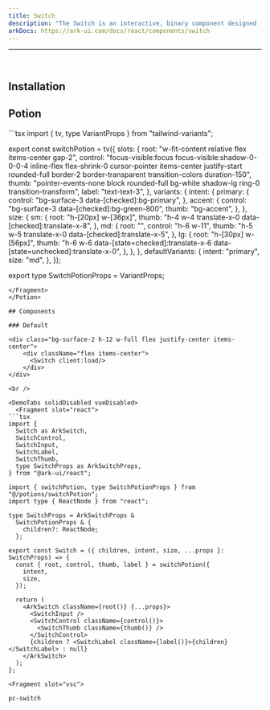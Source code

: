 ```yaml
---
title: Switch
description: "The Switch is an interactive, binary component designed for your applications. It offers a clear, visual interface for users to enable or disable specific settings, features, or functionalities."
arkDocs: https://ark-ui.com/docs/react/components/switch
---
```

---


<div class="bg-surface-2 h-12 w-full flex justify-center items-center">
    <div className="flex items-center">
      <Switch client:load/>
    </div>
</div>

<br />


## Installation 

## Potion 

<Potion>
<Fragment slot="contentSlot">
```tsx
import { tv, type VariantProps } from "tailwind-variants";

export const switchPotion = tv({
  slots: {
    root: "w-fit-content relative flex items-center gap-2",
    control:
      "focus-visible:focus focus-visible:shadow-0-0-0-4 inline-flex flex-shrink-0 cursor-pointer items-center justify-start rounded-full  border-2 border-transparent transition-colors duration-150",
    thumb:
      "pointer-events-none block rounded-full bg-white shadow-lg ring-0 transition-transform",
    label: "text-text-3",
  },
  variants: {
    intent: {
      primary: {
        control: "bg-surface-3 data-[checked]:bg-primary",
      },
      accent: {
        control: "bg-surface-3 data-[checked]:bg-green-800",
        thumb: "bg-accent",
      },
    },
    size: {
      sm: {
        root: "h-[20px] w-[36px]",
        thumb: "h-4 w-4 translate-x-0 data-[checked]:translate-x-8",
      },
      md: {
        root: "",
        control: "h-6 w-11",
        thumb: "h-5 w-5 translate-x-0 data-[checked]:translate-x-5",
      },
      lg: {
        root: "h-[30px] w-[56px]",
        thumb:
          "h-6 w-6 data-[state=checked]:translate-x-6 data-[state=unchecked]:translate-x-0",
      },
    },
  },
  defaultVariants: {
    intent: "primary",
    size: "md",
  },
});

export type SwitchPotionProps = VariantProps<typeof switchPotion>;


```
</Fragment>
</Potion>

## Components 

### Default

<div class="bg-surface-2 h-12 w-full flex justify-center items-center">
    <div className="flex items-center">
      <Switch client:load/>
    </div>
</div>

<br />

<DemoTabs solidDisabled vueDisabled>
  <Fragment slot="react">
```tsx
import {
  Switch as ArkSwitch,
  SwitchControl,
  SwitchInput,
  SwitchLabel,
  SwitchThumb,
  type SwitchProps as ArkSwitchProps,
} from "@ark-ui/react";

import { switchPotion, type SwitchPotionProps } from "@/potions/switchPotion";
import type { ReactNode } from "react";

type SwitchProps = ArkSwitchProps &
  SwitchPotionProps & {
    children?: ReactNode;
  };

export const Switch = ({ children, intent, size, ...props }: SwitchProps) => {
  const { root, control, thumb, label } = switchPotion({
    intent,
    size,
  });

  return (
    <ArkSwitch className={root()} {...props}>
      <SwitchInput />
      <SwitchControl className={control()}>
        <SwitchThumb className={thumb()} />
      </SwitchControl>
      {children ? <SwitchLabel className={label()}>{children}</SwitchLabel> : null}
    </ArkSwitch>
  );
};

```
  </Fragment>

    <Fragment slot="vsc">
```bash
pc-switch
```
  </Fragment>
</DemoTabs>
